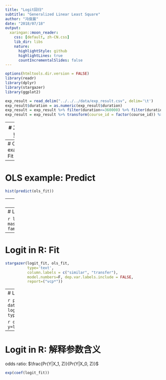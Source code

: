 ```yaml
---
title: "Logit回归"
subtitle: "Generalized Linear Least Square"
author: "冯俊晨"
date: "2018/07/18"
output:
  xaringan::moon_reader:
    css: [default, zh-CN.css]
    lib_dir: libs
    nature:
      highlightStyle: github
      highlightLines: true
      countIncrementalSlides: false
---
```


```r
options(htmltools.dir.version = FALSE)
library(readr)
library(dplyr)
library(stargazer)
library(ggplot2)

exp_result = read_delim("../../../data/exp_result.csv", delim='\t')
exp_result$duration = as.numeric(exp_result$duration)
exp_result = exp_result %>% filter(duration<=360000) %>% filter(duration>=1000) %>% filter(!is.na(duration))
exp_result = exp_result %>% transform(course_id = factor(course_id)) %>% transform(posttest=factor(posttest))


```


---
# 二元因变量

我们接触的许多学习数据都是二元的

研究问题从 $Y=f(x)$ 变成 $Pr(Y=1) = f(x)$

$Pr(Y=1)$意味着Y是一个随机变量，它必须要有分布函数 

*思考* OLS里的 $\epsilon$ 去哪里了？

用OLS分析二元模型会有一些理论/实践问题

- Y服从均匀分布（理论问题）

- $\widehat{Pr(Y=1)}$ 不是一个合法概率，即它可能大于1或者小于0

---
# OLS example: Fit
```r
ols_fit = lm(master~posttest+course_id+duration,data=exp_result)
stargazer(ols_fit,
          type='text', 
          column.labels = c("similar", "transfer"), 
          model.numbers=F, dep.var.labels.include = FALSE,
          report=("vcp*"))
```

---
# OLS example: Predict

```r
hist(predict(ols_fit)) 

```

---
# Logit

PMF

$$ Pr(Y=1) = \frac{1}{1+e^{-(X\beta)}}$$

*思考* $Pr(Y=0)$是什么

这是一个非线性模型，但是我们的依然可以把它写作一个线性模型

$$g(Y) = X\beta$$

这类模型我们称之为一般线性模型（[Generalized Linear Model](https://en.wikipedia.org/wiki/Generalized_linear_model)）


---
# Logit in R

```r
logit_fit = glm(data=exp_result,
                master~posttest+course_id+duration,
                family=binomial())
```

---
# Logit in R: Fit
```r
stargazer(logit_fit, ols_fit,
          type='text', 
          column.labels = c("similar", "transfer"), 
          model.numbers=F, dep.var.labels.include = FALSE,
          report=("vcp*"))
```


---
# Logit in R: Predict

```r
pred_result = data.frame(ols=predict(ols_fit), 
                         logit=predict.glm(logit_fit, type='response'))
```

```r
qplot(data=pred_result, x=ols, y=logit)
```

---
# Logit in R: 解释参数含义

odds ratio: $\frac{Pr(Y|X_1, Z)}{Pr(Y|X_0, Z)}$
```r
exp(coef(logit_fit))
```